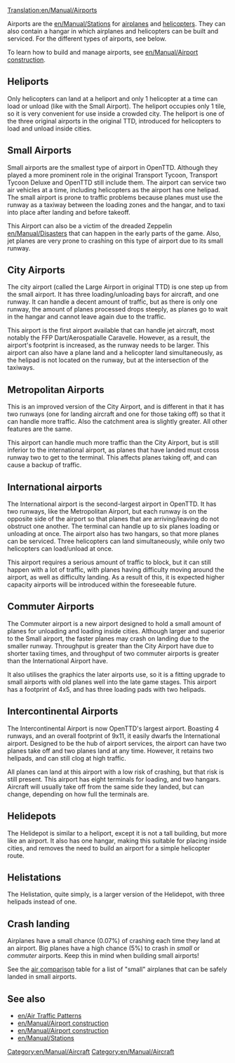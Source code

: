 [[Translation:en/Manual/Airports]]
[[Category:en/Manual/Aircraft]]

Airports are the [[en/Manual/Stations]] for [[en/Manual/Aircraft#aircraft|airplanes]] and [[en/Manual/Aircraft#helicopters|helicopters]]. They can also contain a hangar in which airplanes and helicopters can be built and serviced. For the different types of airports, see below.

To learn how to build and manage airports, see [[en/Manual/Airport construction]].

==Heliports==
{{en/Manual/Airport|Fullname=Heliport|image=en/[[en/Image/Heliport.png|right|thumb|the original heliport]]|Entry=1963|Runways=N/A|Ramps=N/A|Heli=1|size=1 x 1|hangars=N/A|catchment=4}}

Only helicopters can land at a heliport and only 1 helicopter at a time can load or unload (like with the Small Airport). The heliport occupies only 1 tile, so it is very convenient for use inside a crowded city. The heliport is one of the three original airports in the original TTD, introduced for helicopters to load and unload inside cities.

{{en/-}}

==Small Airports==
{{en/Manual/Airport|Fullname=Small Airport|image=en/[[en/Image/airport s.png|thumb|300px|left|the small airport in openttd]]|Entry=|Runways=1|Ramps=2|Heli=1 (at terminals)|size=3 x 4|hangars=1|catchment=4}}

Small airports are the smallest type of airport in OpenTTD. Although they played a more prominent role in the original Transport Tycoon, Transport Tycoon Deluxe and OpenTTD still include them. The airport can service two air vehicles at a time, including helicopters as the airport has one helipad. The small airport is prone to traffic problems because planes must use the runway as a taxiway between the loading zones and the hangar, and to taxi into place after landing and before takeoff.

This Airport can also be a victim of the dreaded Zeppelin [[en/Manual/Disasters]] that can happen in the early parts of the game. Also, jet planes are very prone to crashing on this type of airport due to its small runway.

{{en/-}}

==City Airports==
{{en/Manual/Airport|Fullname=City Airport|image=en/[[en/Image/airport c.png|thumb|300px|right|the city airport in openttd]]|Entry=1955|Runways=1|Ramps=3|Heli=1 (at terminals)|size=6 x 6|hangars=1|catchment=5}}

The city airport (called the Large Airport in original TTD) is one step up from the small airport. It has three loading/unloading bays for aircraft, and one runway. It can handle a decent amount of traffic, but as there is only one runway, the amount of planes processed drops steeply, as planes go to wait in the hangar and cannot leave again due to the traffic.

This airport is the first airport available that can handle jet aircraft, most notably the FFP Dart/Aerospatialle Caravelle. However, as a result, the airport's footprint is increased, as the runway needs to be larger. This airport can also have a plane land and a helicopter land simultaneously, as the helipad is not located on the runway, but at the intersection of the taxiways.

{{en/-}}
==Metropolitan Airports==
{{en/Manual/Airport|Fullname=Metropolitan Airport|image=en/[[en/Image/airport m.png|thumb|300px|right|the metropolitan airport in openttd]]|Entry=1980|Runways=2|Ramps=3|Heli=1 (at terminals)|size=6 x 6|hangars=1|catchment=6}}

This is an improved version of the City Airport, and is different in that it has two runways (one for landing aircraft and one for those taking off) so that it can handle more traffic. Also the catchment area is slightly greater. All other features are the same.

This airport can handle much more traffic than the City Airport, but is still inferior to the international airport, as planes that have landed must cross runway two to get to the terminal. This affects planes taking off, and can cause a backup of traffic.

{{en/-}}
==International airports==
{{en/Manual/Airport|Fullname=International Airport|image=en/[[en/Image/airport i.png|thumb|300px|right|the international airport in openttd]]|Entry=1990|Runways=2|Ramps=6|Heli=2|size=7 x 7|hangars=2|catchment=8}}

The International airport is the second-largest airport in OpenTTD. It has two runways, like the Metropolitan Airport, but each runway is on the opposite side of the airport so that planes that are arriving/leaving do not obstruct one another. The terminal can handle up to six planes loading or unloading at once. The airport also has two hangars, so that more planes can be serviced. Three helicopters can land simultaneously, while only two helicopters can load/unload at once.

This airport requires a serious amount of traffic to block, but it can still happen with a lot of traffic, with planes having difficulty moving around the airport, as well as difficulty landing. As a result of this, it is expected higher capacity airports will be introduced within the foreseeable future.

{{en/-}}

==Commuter Airports==
{{en/Manual/Airport|Fullname=Commuter Airport|image=en/[[en/Image/Commuterairport.png|thumb|250px|left|the new commuter airport]]|Entry=1983|Runways=1|Ramps=3|Heli=2|size=4 x 5|hangars=1|catchment=}}

The Commuter airport is a new airport designed to hold a small amount of planes for unloading and loading inside cities. Although larger and superior to the Small airport, the faster planes may crash on landing due to the smaller runway. Throughput is greater than the City Airport have due to shorter taxiing times, and throughput of two commuter airports is greater than the International Airport have.

It also utilises the graphics the later airports use, so it is a fitting upgrade to small airports with old planes well into the late game stages. This airport has a footprint of 4x5, and has three loading pads with two helipads. 

{{en/-}}
==Intercontinental Airports==
{{en/Manual/Airport|Fullname=Intercontinental Airport|image=en/[[en/Image/Intercontinentalairport.png|thumb|300px|right|the new intercontinental airport]]|Entry=2003|Runways=4 (two takeoff, two landing)|Ramps=8|Heli=2|size=11 x 9|hangars=2|catchment=10}}

The Intercontinental Airport is now OpenTTD's largest airport. Boasting 4 runways, and an overall footprint of 9x11, it easily dwarfs the International airport. Designed to be the hub of airport services, the airport can have two planes take off and two planes land at any time. However, it retains two helipads, and can still clog at high traffic.

All planes can land at this airport with a low risk of crashing, but that risk is still present. This airport has eight terminals for loading, and two hangars. Aircraft will usually take off from the same side they landed, but can change, depending on how full the terminals are.

{{en/-}}
==Helidepots==
{{en/Manual/Airport|Fullname=Helidepot|image=en/[[en/Image/Helidepot.png|thumb|left|the new helidepot]]|Entry=1976|Runways=N/A|Ramps=N/A|Heli=1|size=2 x 2|hangars=1|catchment=}}

The Helidepot is similar to a heliport, except it is not a tall building, but more like an airport. It also has one hangar, making this suitable for placing inside cities, and removes the need to build an airport for a simple helicopter route.

{{en/-}}
==Helistations==
{{en/Manual/Airport|Fullname=Helistation|image=en/[[en/Image/Helistation.png|thumb|right|the new helistation]]|Entry=1980|Runways=N/A|Ramps=N/A|Heli=3|size=2 x 4|hangars=1|catchment=}}

The Helistation, quite simply, is a larger version of the Helidepot, with three helipads instead of one.

{{en/-}}
==Crash landing==
Airplanes have a small chance (0.07%) of crashing each time they land at an airport. Big planes have a high chance (5%) to crash in ''small'' or ''commuter'' airports.  Keep this in mind when building small airports!

See the [[en/Manual/Base Set/Aircraft/Air Comparison|air comparison]] table for a list of "small" airplanes that can be safely landed in small airports.

==See also==
*[[en/Air Traffic Patterns]]
*[[en/Manual/Airport construction]]
*[[en/Manual/Airport construction]]
*[[en/Manual/Stations]]

[[Category:en/Manual/Aircraft]]